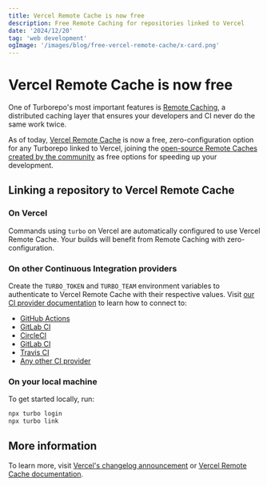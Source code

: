 ```yaml
---
title: Vercel Remote Cache is now free
description: Free Remote Caching for repositories linked to Vercel
date: '2024/12/20'
tag: 'web development'
ogImage: '/images/blog/free-vercel-remote-cache/x-card.png'
---
```


<h1 className="text-center">Vercel Remote Cache is now free</h1>

One of Turborepo's most important features is [Remote Caching](/docs/core-concepts/remote-caching), a distributed caching layer that ensures your developers and CI never do the same work twice.

As of today, [Vercel Remote Cache](https://vercel.com/docs/monorepos/remote-caching) is now a free, zero-configuration option for any Turborepo linked to Vercel, joining the [open-source Remote Caches created by the community](/docs/core-concepts/remote-caching#community-implementations) as free options for speeding up your development.

## Linking a repository to Vercel Remote Cache

### On Vercel

Commands using `turbo` on Vercel are automatically configured to use Vercel Remote Cache. Your builds will benefit from Remote Caching with zero-configuration.

### On other Continuous Integration providers

Create the `TURBO_TOKEN` and `TURBO_TEAM` environment variables to authenticate to Vercel Remote Cache with their respective values. Visit [our CI provider documentation](/docs/guides/ci-vendors) to learn how to connect to:

- [GitHub Actions](/docs/guides/ci-vendors/github-actions)
- [GitLab CI](/docs/guides/ci-vendors/gitlab-ci)
- [CircleCI](/docs/guides/ci-vendors/circleci)
- [GitLab CI](/docs/guides/ci-vendors/gitlab-ci)
- [Travis CI](/docs/guides/ci-vendors/travis-ci)
- [Any other CI provider](/docs/guides/ci-vendors#general-setup)

### On your local machine

To get started locally, run:

```bash title="Terminal"
npx turbo login
npx turbo link
```

## More information

To learn more, visit [Vercel's changelog announcement](https://vercel.com/changelog/free-vercel-remote-cache) or [Vercel Remote Cache documentation](https://vercel.com/docs/monorepos/remote-caching).
